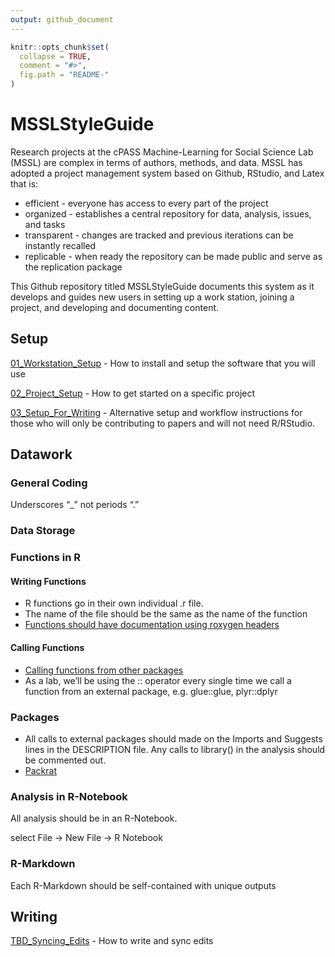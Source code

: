 ```yaml
---
output: github_document
---
```

<!-- README.md is generated from README.Rmd. Please edit that file -->

```r
knitr::opts_chunk$set(
  collapse = TRUE,
  comment = "#>",
  fig.path = "README-"
)
``` 
 
# MSSLStyleGuide

Research projects at the cPASS Machine-Learning for Social Science Lab (MSSL) are complex in terms of authors, methods, and data. MSSL has adopted a project management system based on Github, RStudio, and Latex that is: 

* efficient - everyone has access to every part of the project 
* organized - establishes a central repository for data, analysis, issues, and tasks 
* transparent - changes are tracked and previous iterations can be instantly recalled 
* replicable - when ready the repository can be made public and serve as the replication package

This Github repository titled MSSLStyleGuide documents this system as it develops and guides new users in setting up a work station, joining a project, and developing and documenting content.

## Setup

[01_Workstation_Setup](https://centerforpeaceandsecuritystudies.github.io/MSSLStyleGuide/01_Workstation_Setup.nb.html) - How to install and setup the software that you will use

[02_Project_Setup](https://centerforpeaceandsecuritystudies.github.io/MSSLStyleGuide/02_Project_Setup.nb.html) - How to get started on a specific project

[03_Setup_For_Writing](https://centerforpeaceandsecuritystudies.github.io/MSSLStyleGuide/03_Setup_For_Writing.nb.html) - Alternative setup and workflow instructions for those who will only be contributing to papers and will not need R/RStudio.


## Datawork

### General Coding

Underscores "_" not periods "."

### Data Storage

### Functions in R

#### Writing Functions

- R functions go in their own individual .r file.
- The name of the file should be the same as the name of the function
- [Functions should have documentation using roxygen headers](https://centerforpeaceandsecuritystudies.github.io/MSSLStyleGuide/Function_Documentation.nb.html)

#### Calling Functions

- [Calling functions from other packages](http://kbroman.org/pkg_primer/pages/depends.html)
- As a lab, we'll be using the :: operator every single time we call a function from an external package, e.g. glue::glue, plyr::dplyr

### Packages

- All calls to external packages should made on the Imports and Suggests lines in the DESCRIPTION file. Any calls to library() in the analysis should be commented out.
- [Packrat](https://rstudio.github.io/packrat/)

### Analysis in R-Notebook

All analysis should be in an R-Notebook.

select File -> New File -> R Notebook

### R-Markdown

Each R-Markdown should be self-contained with unique outputs 

## Writing

[TBD_Syncing_Edits](https://centerforpeaceandsecuritystudies.github.io/MSSLStyleGuide/TBD_Syncing_Edits.nb.html) - How to write and sync edits














